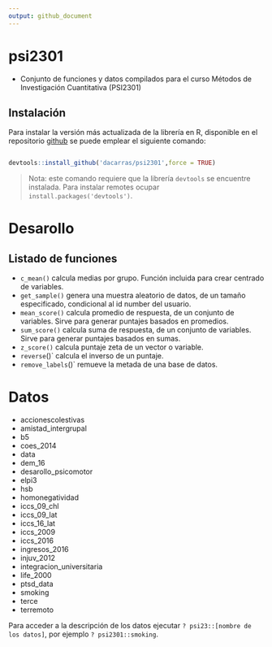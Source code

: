 ```yaml
---
output: github_document
---
```


# psi2301

- Conjunto de funciones y datos compilados para el curso Métodos de Investigación Cuantitativa (PSI2301)


## Instalación

Para instalar la versión más actualizada de la librería en R, disponible en el repositorio [github](https://github.com/dacarras/psi2301) se puede emplear el siguiente comando:

``` r

devtools::install_github('dacarras/psi2301',force = TRUE)

```

>Nota: este comando requiere que la librería `devtools` se encuentre instalada. Para instalar remotes ocupar `install.packages('devtools')`.

# Desarollo

## Listado de funciones

- `c_mean()` calcula medias por grupo. Función incluida para crear centrado de variables.
- `get_sample()` genera una muestra aleatorio de datos, de un tamaño especificado, condicional al id number del usuario.
- `mean_score()` calcula promedio de respuesta, de un conjunto de variables. Sirve para generar puntajes basados en promedios.
- `sum_score()` calcula suma de respuesta, de un conjunto de variables. Sirve para generar puntajes basados en sumas.
- `z_score()` calcula puntaje zeta de un vector o variable.
- `reverse`()` calcula el inverso de un puntaje.
- `remove_labels`()` remueve la metada de una base de datos.

# Datos

- accionescolestivas
- amistad_intergrupal
- b5
- coes_2014
- data
- dem_16
- desarollo_psicomotor
- elpi3
- hsb
- homonegatividad
- iccs_09_chl
- iccs_09_lat
- iccs_16_lat
- iccs_2009
- iccs_2016
- ingresos_2016
- injuv_2012
- integracion_universitaria
- life_2000
- ptsd_data
- smoking
- terce
- terremoto

Para acceder a la descripción de los datos ejecutar `? psi23::[nombre de los datos]`, por ejemplo `? psi2301::smoking`.
